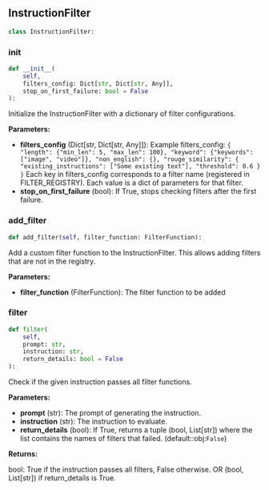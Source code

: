 <a id="camel.datagen.self_instruct.filter.instruction_filter"></a>

<a id="camel.datagen.self_instruct.filter.instruction_filter.InstructionFilter"></a>

## InstructionFilter

```python
class InstructionFilter:
```

<a id="camel.datagen.self_instruct.filter.instruction_filter.InstructionFilter.__init__"></a>

### __init__

```python
def __init__(
    self,
    filters_config: Dict[str, Dict[str, Any]],
    stop_on_first_failure: bool = False
):
```

Initialize the InstructionFilter with a dictionary of filter
configurations.

**Parameters:**

- **filters_config** (Dict[str, Dict[str, Any]]): Example filters_config: `{ "length": {"min_len": 5, "max_len": 100}, "keyword": {"keywords": ["image", "video"]}, "non_english": {}, "rouge_similarity": { "existing_instructions": ["Some existing text"], "threshold": 0.6 } }` Each key in filters_config corresponds to a filter name (registered in FILTER_REGISTRY). Each value is a dict of parameters for that filter.
- **stop_on_first_failure** (bool): If True, stops checking filters after the first failure.

<a id="camel.datagen.self_instruct.filter.instruction_filter.InstructionFilter.add_filter"></a>

### add_filter

```python
def add_filter(self, filter_function: FilterFunction):
```

Add a custom filter function to the InstructionFilter.
This allows adding filters that are not in the registry.

**Parameters:**

- **filter_function** (FilterFunction): The filter function to be added

<a id="camel.datagen.self_instruct.filter.instruction_filter.InstructionFilter.filter"></a>

### filter

```python
def filter(
    self,
    prompt: str,
    instruction: str,
    return_details: bool = False
):
```

Check if the given instruction passes all filter functions.

**Parameters:**

- **prompt** (str): The prompt of generating the instruction.
- **instruction** (str): The instruction to evaluate.
- **return_details** (bool): If True, returns a tuple (bool, List[str]) where the list contains the names of filters that failed. (default::obj:`False`)

**Returns:**

  bool: True if the instruction passes all filters, False otherwise.
OR (bool, List[str]) if return_details is True.
